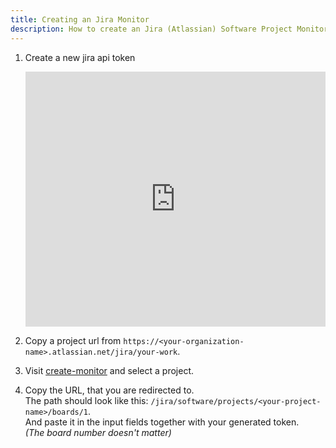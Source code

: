 ```yaml
---
title: Creating an Jira Monitor
description: How to create an Jira (Atlassian) Software Project Monitor
---
```



<Steps>

1. Create a new jira api token

   <div style="position: relative; padding-top: 85%; height: 0; overflow: hidden;">
     <iframe
       src="https://scribehow.com/embed/Creating_an_Atlassian_personal_access_token__mxLVPs4XTXmgZKomZhKFEw"
       style="position: absolute; top: 0; left: 0; width: 100%; height: 100%;"
       allowfullscreen
       frameborder="0"
     ></iframe>
   </div>

2. Copy a project url from `https://<your-organization-name>.atlassian.net/jira/your-work`.

3. Visit [create-monitor](https://propromo.duckdns.org/create-monitor) and select a project.

4. Copy the URL, that you are redirected to.  
   The path should look like this: `/jira/software/projects/<your-project-name>/boards/1`.  
   And paste it in the input fields together with your generated token.  
   _(The board number doesn't matter)_

</Steps>
